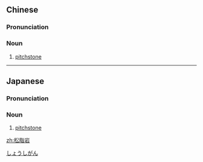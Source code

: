 ==Chinese==
{{zh-forms|type=21}}

===Pronunciation===
{{zh-pron
|m=sōngzhīyán
|cat=n
}}

===Noun===
{{zh-noun}}

# {{lb|zh|geology}} [[pitchstone]]

{{zh-cat|Rocks}}

----

==Japanese==
{{wikipedia|lang=ja}}
{{ja-kanjitab|しょう|し|がん|yomi=o}}

===Pronunciation===
{{ja-pron|yomi=o|しょうしがん}}

===Noun===
{{ja-noun|しょうしがん}}

# {{lb|ja|geology|sort=しょうしがん}} [[pitchstone]]

[[Category:ja:Rocks|しょうしがん]]

[[zh:松脂岩]]